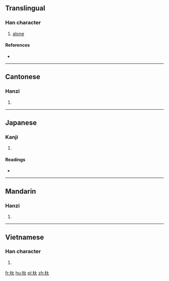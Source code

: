 ==Translingual==

===Han character===
{{Han char|rn=75|rad=木|as=03|sn=7|four=4493<sub>0</sub>|canj=木大 (DK), X木大 (XDK)|ids=⿰[[木]][[大]]}}

# [[alone]]

====References====
* {{Han ref|kx=0511.210|dkj=14468|dj=0897.040|hdz=21159.010|uh=6755|ud=26453|bh=CB41|bd=52033}}

----

==Cantonese==

===Hanzi===
{{yue-hanzi|jyut=[[dai6]]|y=dai6}}

# {{defn|lang=yue|sort=木03}}

----

==Japanese==

===Kanji===
{{ja-kanji|grade=|rs=木03}}

# {{defn|lang=ja|sort=木03}}

====Readings====
* {{ja-readings|on=[[てい]] (tei), [[だい]] (dai), [[た]] (ta), [[だ]] (da)|kun=}}

----

==Mandarin==

===Hanzi===
{{cmn-hanzi|pin=[[dì]] ([[di4]])|wg=ti<sup>4</sup>}}

# {{defn|lang=cmn|sort=木03}}

----

==Vietnamese==

===Han character===
{{vi-hantu|[[đại]]|rs=木03}}

# {{defn|lang=vi|sort=木03}}

[[fr:杕]]
[[hu:杕]]
[[pl:杕]]
[[zh:杕]]